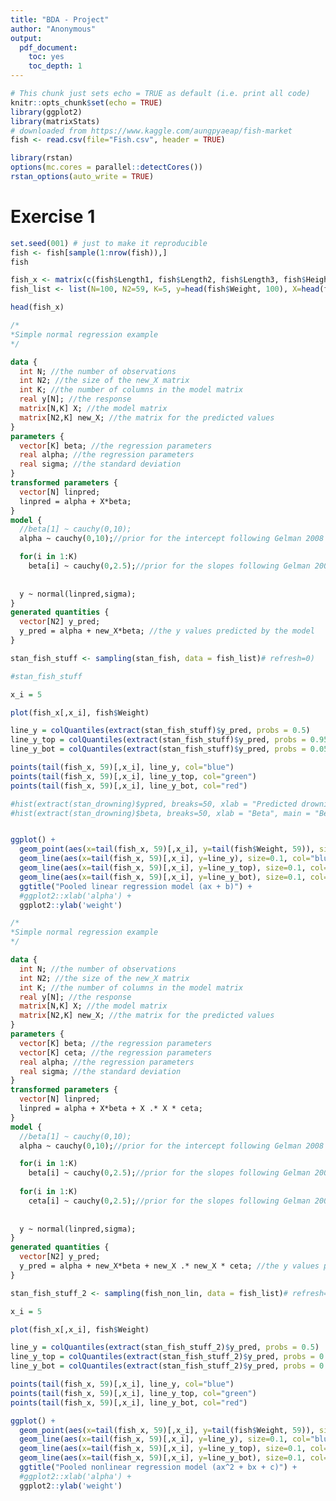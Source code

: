 ```yaml
---
title: "BDA - Project"
author: "Anonymous"
output: 
  pdf_document: 
    toc: yes
    toc_depth: 1
---
```



<!--More information on how to use markdown, see [this](https://github.com/adam-p/markdown-here/wiki/Markdown-Cheatsheet) and more information on R markdown can be found [here](https://www.rstudio.com/wp-content/uploads/2015/02/rmarkdown-cheatsheet.pdf).

Also, _R Markdown: The Definite Guide_, an extensive book on R Markdown can be found [here](https://bookdown.org/yihui/rmarkdown/).-->


```r
# This chunk just sets echo = TRUE as default (i.e. print all code)
knitr::opts_chunk$set(echo = TRUE)
library(ggplot2)
library(matrixStats)
# downloaded from https://www.kaggle.com/aungpyaeap/fish-market
fish <- read.csv(file="Fish.csv", header = TRUE)

library(rstan)
options(mc.cores = parallel::detectCores())
rstan_options(auto_write = TRUE)
```


# Exercise 1

```r
set.seed(001) # just to make it reproducible
fish <- fish[sample(1:nrow(fish)),]
fish

fish_x <- matrix(c(fish$Length1, fish$Length2, fish$Length3, fish$Height, fish$Width), 159)
fish_list <- list(N=100, N2=59, K=5, y=head(fish$Weight, 100), X=head(fish_x, 100), new_X=tail(fish_x, 59))
```
```r
head(fish_x)
```

```stan
/*
*Simple normal regression example
*/

data {
  int N; //the number of observations
  int N2; //the size of the new_X matrix
  int K; //the number of columns in the model matrix
  real y[N]; //the response
  matrix[N,K] X; //the model matrix
  matrix[N2,K] new_X; //the matrix for the predicted values
}
parameters {
  vector[K] beta; //the regression parameters
  real alpha; //the regression parameters
  real sigma; //the standard deviation
}
transformed parameters {
  vector[N] linpred;
  linpred = alpha + X*beta;
}
model {  
  //beta[1] ~ cauchy(0,10); 
  alpha ~ cauchy(0,10);//prior for the intercept following Gelman 2008

  for(i in 1:K)
    beta[i] ~ cauchy(0,2.5);//prior for the slopes following Gelman 2008
    
  
  y ~ normal(linpred,sigma);
}
generated quantities {
  vector[N2] y_pred;
  y_pred = alpha + new_X*beta; //the y values predicted by the model
}

```


```r
stan_fish_stuff <- sampling(stan_fish, data = fish_list)# refresh=0)
```
```r
#stan_fish_stuff
```

```r

x_i = 5

plot(fish_x[,x_i], fish$Weight)

line_y = colQuantiles(extract(stan_fish_stuff)$y_pred, probs = 0.5)
line_y_top = colQuantiles(extract(stan_fish_stuff)$y_pred, probs = 0.95)
line_y_bot = colQuantiles(extract(stan_fish_stuff)$y_pred, probs = 0.05)

points(tail(fish_x, 59)[,x_i], line_y, col="blue")
points(tail(fish_x, 59)[,x_i], line_y_top, col="green")
points(tail(fish_x, 59)[,x_i], line_y_bot, col="red")

#hist(extract(stan_drowning)$ypred, breaks=50, xlab = "Predicted drownings in 2019", main = "Predicted drownings in 2019")
#hist(extract(stan_drowning)$beta, breaks=50, xlab = "Beta", main = "Beta")


ggplot() + 
  geom_point(aes(x=tail(fish_x, 59)[,x_i], y=tail(fish$Weight, 59)), size=0.1) +
  geom_line(aes(x=tail(fish_x, 59)[,x_i], y=line_y), size=0.1, col="blue") +
  geom_line(aes(x=tail(fish_x, 59)[,x_i], y=line_y_top), size=0.1, col="green") +
  geom_line(aes(x=tail(fish_x, 59)[,x_i], y=line_y_bot), size=0.1, col="red") +
  ggtitle("Pooled linear regression model (ax + b)") +
  #ggplot2::xlab('alpha') + 
  ggplot2::ylab('weight')

```


```stan
/*
*Simple normal regression example
*/

data {
  int N; //the number of observations
  int N2; //the size of the new_X matrix
  int K; //the number of columns in the model matrix
  real y[N]; //the response
  matrix[N,K] X; //the model matrix
  matrix[N2,K] new_X; //the matrix for the predicted values
}
parameters {
  vector[K] beta; //the regression parameters
  vector[K] ceta; //the regression parameters
  real alpha; //the regression parameters
  real sigma; //the standard deviation
}
transformed parameters {
  vector[N] linpred;
  linpred = alpha + X*beta + X .* X * ceta;
}
model {  
  //beta[1] ~ cauchy(0,10); 
  alpha ~ cauchy(0,10);//prior for the intercept following Gelman 2008

  for(i in 1:K)
    beta[i] ~ cauchy(0,2.5);//prior for the slopes following Gelman 2008
  
  for(i in 1:K)
    ceta[i] ~ cauchy(0,2.5);//prior for the slopes following Gelman 2008
    
  
  y ~ normal(linpred,sigma);
}
generated quantities {
  vector[N2] y_pred;
  y_pred = alpha + new_X*beta + new_X .* new_X * ceta; //the y values predicted by the model
}
```


```r
stan_fish_stuff_2 <- sampling(fish_non_lin, data = fish_list)# refresh=0)
```


```r
x_i = 5

plot(fish_x[,x_i], fish$Weight)

line_y = colQuantiles(extract(stan_fish_stuff_2)$y_pred, probs = 0.5)
line_y_top = colQuantiles(extract(stan_fish_stuff_2)$y_pred, probs = 0.95)
line_y_bot = colQuantiles(extract(stan_fish_stuff_2)$y_pred, probs = 0.05)

points(tail(fish_x, 59)[,x_i], line_y, col="blue")
points(tail(fish_x, 59)[,x_i], line_y_top, col="green")
points(tail(fish_x, 59)[,x_i], line_y_bot, col="red")

ggplot() + 
  geom_point(aes(x=tail(fish_x, 59)[,x_i], y=tail(fish$Weight, 59)), size=0.1) +
  geom_line(aes(x=tail(fish_x, 59)[,x_i], y=line_y), size=0.1, col="blue") +
  geom_line(aes(x=tail(fish_x, 59)[,x_i], y=line_y_top), size=0.1, col="green") +
  geom_line(aes(x=tail(fish_x, 59)[,x_i], y=line_y_bot), size=0.1, col="red") +
  ggtitle("Pooled nonlinear regression model (ax^2 + bx + c)") +
  #ggplot2::xlab('alpha') + 
  ggplot2::ylab('weight')
```


<!--If you are new to LaTeX equations, you could use the [latext4technics](https://www.latex4technics.com/) equation editor to create LaTeX equations to include in the report.

More information on using LaTeX in R markdown can be found in 2.5.3 in [R Markdown: The Definite Guide](https://bookdown.org/yihui/rmarkdown/).-->
